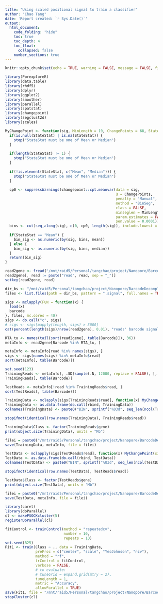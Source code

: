 ```yaml
---
title: "Using scaled positional signal to train a classifier"
author: "Chao Tang"
date: 'Report created: `r Sys.Date()`'
output: 
  html_document: 
    code_folding: "hide"
    toc: true
    toc_depth: 4
    toc_float: 
      collapsed: false
    number_sections: true
---
```


```r
knitr::opts_chunk$set(echo = TRUE, warning = FALSE, message = FALSE, fig.align = 'center')
```

```r
library(PorexploreR)
library(data.table)
library(rhdf5)
library(dplyr)
library(ggplot2)
library(smoother)
library(parallel)
library(spatstat)
library(changepoint)
library(segclust2d)
library(scales)
```

```r
MyChangePoint <- function(sig, MinLength = 10, ChangePoints = 68, StateStat = "Mean") {
  if(is.null(StateStat) | is.na(StateStat)) {
    stop("StateStat must be one of Mean or Median")
  }
  
  if(length(StateStat) != 1) {
    stop("StateStat must be one of Mean or Median")
  }
  
  if(!is.element(StateStat, c("Mean", "Median"))) {
    stop("StateStat must be one of Mean or Median")
  }
  
  cp0 <- suppressWarnings(changepoint::cpt.meanvar(data = sig, 
                                                   Q = ChangePoints, 
                                                   penalty = "Manual", 
                                                   method = "BinSeg", 
                                                   class = FALSE, 
                                                   minseglen = MinLength, 
                                                   param.estimates = FALSE, 
                                                   pen.value = 0.0001)) - 0.5
  bins <- cut(seq_along(sig), c(0, cp0, length(sig)), include.lowest = T, labels = FALSE)
  
  if(StateStat == "Mean") {
    bin_sig <- as.numeric(by(sig, bins, mean))
  } else {
    bin_sig <- as.numeric(by(sig, bins, median))
  }
  return(bin_sig)
}
```

```r
read2gene <- fread("/mnt/raid5/Personal/tangchao/project/Nanopore/BarcodeDecomplex/analysis/02.BamReadsSplit/read2gene_20201127.txt")
read2gene[, read := paste("read", read, sep = "_")]
setkey(read2gene, read)
```

```r
dir_bs <- "/mnt/raid5/Personal/tangchao/project/Nanopore/BarcodeDecomplex/analysis/03.BarcodeProcessing/01.NormalBarcodeSignal"
files <- list.files(path = dir_bs, pattern = ".signal", full.names = TRUE)

sigs <- mclapply(FUN = function(x) {
  load(x)
  barcode
}, files, mc.cores = 40)
sigs <- do.call("c", sigs)
# sigs <- sigs[mapply(length, sigs) > 3000]
cat(percent(length(sigs)/nrow(read2gene), 0.01), "reads' barcode signal has been identified.\n")
```

```r
RTA_tu <- names(tail(sort(read2gene[, table(Barcode)]), 36))
metaInfo <- read2gene[Barcode %in% RTA_tu, ]
```

```r
metaInfo <- metaInfo[read %in% names(sigs), ]
sigs <- sigs[names(sigs) %in% metaInfo$read]
sort(metaInfo[, table(Barcode)])
```

```r
set.seed(123)
TrainingReads <- metaInfo[, .SD[sample(.N, 12000, replace = FALSE), ], by = "Barcode"]
TrainingReads[, table(Barcode)]
```

```r
TestReads <- metaInfo[!read %in% TrainingReads$read, ]
sort(TestReads[, table(Barcode)])
```

```r
TrainingData <- mclapply(sigs[TrainingReads$read], function(x) MyChangePoint(sig = x, ChangePoints = 98, MinLength = 10, StateStat = "Mean"), mc.cores = 1)
TrainingData <- as.data.frame(do.call(rbind, TrainingData))
colnames(TrainingData) <- paste0("BIN", sprintf("%03d", seq_len(ncol(TrainingData))))

stopifnot(identical(row.names(TrainingData), TrainingReads$read))

TrainingData$Class <- factor(TrainingReads$gene)
print(object.size(TrainingData), units = "Mb")

filei = paste0("/mnt/raid5/Personal/tangchao/project/Nanopore/BarcodeDecomplex/analysis/04.RandomForest/01.ClassifierTraining/RData/BIN_100_36barcodes_TrainingData.RData")
save(TrainingData, metaInfo, file = filei)
```

```r
TestData <- mclapply(sigs[TestReads$read], function(x) MyChangePoint(sig = x, ChangePoints = 98, MinLength = 10, StateStat = "Mean"), mc.cores = 1)
TestData <- as.data.frame(do.call(rbind, TestData))
colnames(TestData) <- paste0("BIN", sprintf("%03d", seq_len(ncol(TestData))))

stopifnot(identical(row.names(TestData), TestReads$read))

TestData$Class <- factor(TestReads$gene)
print(object.size(TestData), units = "Mb")

filei = paste0("/mnt/raid5/Personal/tangchao/project/Nanopore/BarcodeDecomplex/analysis/04.RandomForest/01.ClassifierTraining/RData/BIN_100_36barcodes_TestData.RData")
save(TestData, metaInfo, file = filei)
```

```r
library(caret)
library(doParallel)
cl <- makePSOCKcluster(5)
registerDoParallel(cl)

fitControl <- trainControl(method = "repeatedcv",
                           number = 10,
                           repeats = 10)
set.seed(825)
Fit1 <- train(Class ~ ., data = TrainingData,
              preProc = c("center", "scale", "YeoJohnson", "nzv"),
              method = "rf",
              trControl = fitControl,
              verbose = FALSE,
              # to evaluate:
              # tuneGrid = expand.grid(mtry = 2),
              tuneLength = 1,
              metric = "Accuracy",
              allowParallel = TRUE)
save(Fit1, file = "/mnt/raid5/Personal/tangchao/project/Nanopore/BarcodeDecomplex/analysis/04.RandomForest/01.ClassifierTraining/BIN_100_36barcodes_Classifier.RData")
stopCluster(cl)
```


